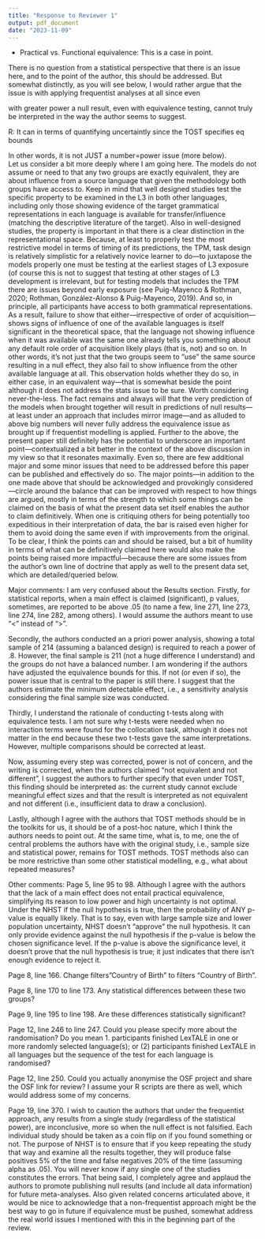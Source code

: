 ```yaml
---
title: "Response to Reviewer 1"
output: pdf_document
date: "2023-11-09"
---
```





- Practical vs. Functional equivalence: This is a case in point.  


There is no question from a statistical perspective that there is an issue here, and to the point of the author, this should be addressed.  But somewhat distinctly, as you will see below, I would rather argue that the issue is with applying frequentist analyses at all since even 

with greater power a null result, even with equivalence testing, cannot truly be interpreted in the way the author seems to suggest.

R: It can in terms of quantifying uncertaintly since the TOST specifies eq bounds

In other words, it is not JUST a number=power issue (more below).  
Let us consider a bit more deeply where I am going here.  The models do not assume or need to that any two groups are exactly equivalent, they are about influence from a source language that given the methodology both groups have access to. Keep in mind that well designed studies test the specific property to be examined in the L3 in both other languages, including only those showing evidence of the target grammatical representations in each language is available for transfer/influence (matching the descriptive literature of the target).  Also in well-designed studies, the property is important in that there is a clear distinction in the representational space. Because, at least to properly test the most restrictive model in terms of timing of its predictions, the TPM, task design is relatively simplistic for a relatively novice learner to do—to juxtapose the models properly one must be testing at the earliest stages of L3 exposure (of course this is not to suggest that testing at other stages of L3 development is irrelevant, but for testing models that includes the TPM there are issues beyond early exposure (see Puig-Mayenco & Rothman, 2020; Rothman, González-Alonso & Puig-Mayenco, 2019). And so, in principle, all participants have access to both grammatical representations. As a result, failure to show that either—irrespective of order of acquisition—shows signs of influence of one of the available languages is itself significant in the theoretical space, that the language not showing influence when it was available was the same one already tells you something about any default role order of acquisition likely plays (that is, not) and so on. In other words, it’s not just that the two groups seem to “use” the same source resulting in a null effect, they also fail to show influence from the other available language at all. This observation holds whether they do so, in either case, in an equivalent way—that is somewhat beside the point although it does not address the stats issue to be sure. Worth considering never-the-less.  The fact remains and always will that the very prediction of the models when brought together will result in predictions of null results—at least under an approach that includes mirror image—and as alluded to above big numbers will never fully address the equivalence issue as brought up if frequentist modelling is applied.
Further to the above, the present paper still definitely has the potential to underscore an important point—contextualized a bit better in the context of the above discussion in my view so that it resonates maximally. Even so, there are few additional major and some minor issues that need to be addressed before this paper can be published and effectively do so. The major points—in addition to the one made above that should be acknowledged and provokingly considered—circle around the balance that can be improved with respect to how things are argued, mostly in terms of the strength to which some things can be claimed on the basis of what the present data set itself enables the author to claim definitively.  When one is critiquing others for being potentially too expeditious in their interpretation of data, the bar is raised even higher for them to avoid doing the same even if with improvements from the original.  To be clear, I think the points can and should be raised, but a bit of humility in terms of what can be definitively claimed here would also make the points being raised more impactful—because there are some issues from the author’s own line of doctrine that apply as well to the present data set, which are detailed/queried below.

Major comments:
I am very confused about the Results section. Firstly, for statistical reports, when a main effect is claimed (significant), p values, sometimes, are reported to be above .05 (to name a few, line 271, line 273, line 274, line 282, among others). I would assume the authors meant to use “<” instead of “>”.

Secondly, the authors conducted an a priori power analysis, showing a total sample of 214 (assuming a balanced design) is required to reach a power of .8. However, the final sample is 211 (not a huge difference I understand) and the groups do not have a balanced number. I am wondering if the authors have adjusted the equivalence bounds for this. If not (or even if so), the power issue that is central to the paper is still there. I suggest that the authors estimate the minimum detectable effect, i.e., a sensitivity analysis considering the final sample size was conducted.

Thirdly, I understand the rationale of conducting t-tests along with equivalence tests. I am not sure why t-tests were needed when no interaction terms were found for the collocation task, although it does not matter in the end because these two t-tests gave the same interpretations. However, multiple comparisons should be corrected at least.

Now, assuming every step was corrected, power is not of concern, and the writing is corrected, when the authors claimed “not equivalent and not different”, I suggest the authors to further specify that even under TOST, this finding should be interpreted as: the current study cannot exclude meaningful effect sizes and that the result is interpreted as not equivalent and not different (i.e., insufficient data to draw a conclusion).

Lastly, although I agree with the authors that TOST methods should be in the toolkits for us, it should be of a post-hoc nature, which I think the authors needs to point out. At the same time, what is, to me, one the of central problems the authors have with the original study, i.e., sample size and statistical power, remains for TOST methods. TOST methods also can be more restrictive than some other statistical modelling, e.g., what about repeated measures?

Other comments:
Page 5, line 95 to 98. Although I agree with the authors that the lack of a main effect does not entail practical equivalence, simplifying its reason to low power and high uncertainty is not optimal. Under the NHST if the null hypothesis is true, then the probability of ANY p-value is equally likely. That is to say, even with large sample size and lower population uncertainty, NHST doesn't "approve" the null hypothesis. It can only provide evidence against the null hypothesis if the p-value is below the chosen significance level. If the p-value is above the significance level, it doesn't prove that the null hypothesis is true; it just indicates that there isn't enough evidence to reject it.

Page 8, line 166. Change filters”Country of Birth” to filters “Country of Birth”.

Page 8, line 170 to line 173. Any statistical differences between these two groups?

Page 9, line 195 to line 198. Are these differences statistically significant?

Page 12, line 246 to line 247. Could you please specify more about the randomisation? Do you mean 1. participants finished LexTALE in one or more randomly selected language(s); or (2) participants finished LexTALE in all languages but the sequence of the test for each language is randomised?

Page 12, line 250. Could you actually anonymise the OSF project and share the OSF link for review? I assume your R scripts are there as well, which would address some of my concerns.

Page 19, line 370. I wish to caution the authors that under the frequentist approach, any results from a single study (regardless of the statistical power), are inconclusive, more so when the null effect is not falsified. Each individual study should be taken as a coin flip on if you found something or not. The purpose of NHST is to ensure that if you keep repeating the study that way and examine all the results together, they will produce false positives 5% of the time and false negatives 20% of the time (assuming alpha as .05). You will never know if any single one of the studies constitutes the errors. That being said, I completely agree and applaud the authors to promote publishing null results (and include all data information) for future meta-analyses.  Also given related concerns articulated above, it would be nice to acknowledge that a non-frequentist approach might be the best way to go in future if equivalence must be pushed, somewhat address the real world issues I mentioned with this in the beginning part of the review.